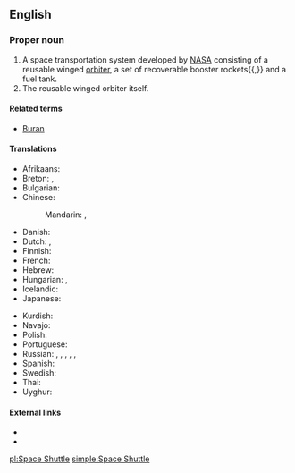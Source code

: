 ==English==

===Proper noun===
{{en-proper noun|head=[[space|Space]] [[shuttle|Shuttle]]|s}}

# A space transportation system developed by [[NASA]] consisting of a reusable winged [[orbiter]], a set of recoverable booster rockets{{,}} and a fuel tank.
# The reusable winged orbiter itself.

====Related terms====
* [[Buran]]

====Translations====
{{trans-top|a space transportation system}}
* Afrikaans: {{t|af|ruimtependeltuig}}
* Breton: {{t|br|egorvulzun|f}}, {{t|br|egorvulzunoù|p}}
* Bulgarian: {{t|bg|совалка|f|tr=sovalka|sc=Cyrl}}
* Chinese:
*: Mandarin: {{t|cmn|航天飛機|sc=Hani}}, {{t|cmn|航天飞机|tr=hángtiān fēijī|sc=Hani}}
* Danish: {{t-|da|rumfærge}}
* Dutch: {{t|nl|ruimteveer|n}}, {{t|nl|space shuttle|m}}
* Finnish: {{t-|fi|avaruussukkula}}
* French: {{t|fr|navette spatiale|f}}
* Hebrew: {{t|he|מעבורת חלל|tr=ma‘boret khalal|sc=Hebr}}
* Hungarian: {{t-|hu|űrsikló}}, {{t+|hu|űrrepülőgép}}
* Icelandic: {{t+|is|geimflaug|f}}
* Japanese: {{t-|ja|スペースシャトル|tr=supēsushatoru|sc=Jpan}}
{{trans-mid}}
* Kurdish: {{t+|ku|mekok}}
* Navajo: {{tø|nv|yágháhoníkáángóó ałánátʼahí}}
* Polish: {{t|pl|prom kosmiczny|m}}
* Portuguese: {{t|pt|ônibus espacial|m}}
* Russian: {{t-|ru|многоразовый транспортный космический корабль|m|tr=mnogorázovyj tránsportnyj kosmíčeskij korábl’|sc=Cyrl}}, {{t-|ru|МТКК|m|sc=Cyrl}}, {{t-|ru|космический челнок|m|tr=kosmíčeskij čelnók|sc=Cyrl}}, {{t-|ru|спейс-шаттл|m|tr=spejs-šattl|sc=Cyrl}}, {{t+|ru|шаттл|m|tr=šattl|sc=Cyrl}}, {{t+|ru|челнок|m|tr=čelnók|sc=Cyrl}}
* Spanish: {{t|es|transbordador espacial|m}}
* Swedish: {{t-|sv|rymdfärja|c}}
* Thai: {{t|th|กระสวยอวกาศ|tr=gràsŭay àwágàat|sc=Thai}}
* Uyghur: {{t|ug|ئالەم ئايرۇپىلانى|sc=ug-Arab}}
{{trans-bottom}}

====External links====
* {{pedialite|Space Shuttle}}
* {{pedialite|Space Shuttle program}}

[[pl:Space Shuttle]]
[[simple:Space Shuttle]]